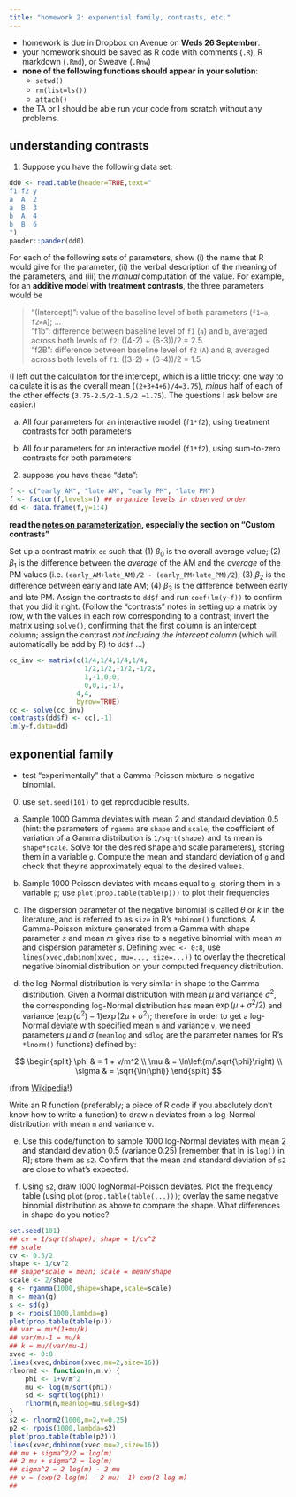 ```yaml
---
title: "homework 2: exponential family, contrasts, etc."
---
```


- homework is due in Dropbox on Avenue on **Weds 26 September**.
- your homework should be saved as R code with comments (`.R`), R markdown (`.Rmd`), or Sweave (`.Rnw`)
- **none of the following functions should appear in your solution**:
    - `setwd()`
    - `rm(list=ls())`
	- `attach()`
- the TA or I should be able run your code from scratch without any problems.


## understanding contrasts

1. Suppose you have the following data set:

```r
dd0 <- read.table(header=TRUE,text="
f1 f2 y
a  A  2
a  B  3
b  A  4
b  B  6
")
pander::pander(dd0)
```

For each of the following sets of parameters, show
(i) the name that R would give for the parameter, (ii) the verbal description of the meaning of the parameters, and (iii) the *manual* computation of the value.  For example, for an **additive model with treatment contrasts**, the three parameters would be

> "(Intercept)": value of the baseline level of both parameters (`f1=a`, `f2=A`); ...<br>
> "f1b": difference between baseline level of `f1` (`a`) and `b`, averaged across both levels of `f2`: ((4-2) + (6-3))/2 =  2.5<br>
> "f2B": difference between baseline level of `f2` (`A`) and `B`, averaged across both levels of `f1`: ((3-2) + (6-4))/2 = 1.5<br>

(I left out the calculation for the intercept, which is a little tricky: one way to calculate it is as the overall mean (`(2+3+4+6)/4=3.75`), *minus* half of each of the other effects (`3.75-2.5/2-1.5/2 =1.75`). The questions I ask below are easier.)

a. All four parameters for an interactive model (`f1*f2`), using treatment contrasts for both parameters

b. All four parameters for an interactive model (`f1*f2`), using sum-to-zero contrasts for both parameters

2.  suppose you have these "data":

```r
f <- c("early AM", "late AM", "early PM", "late PM")
f <- factor(f,levels=f) ## organize levels in observed order
dd <- data.frame(f,y=1:4)
```

**read the [notes on parameterization](https://bbolker.github.io/stat4c03/notes/contrasts.pdf), especially the section on "Custom contrasts"**

Set up a contrast matrix `cc` such that (1) $\beta_0$ is the overall average value; (2) $\beta_1$ is the difference between the *average* of the AM and the *average* of the PM values (i.e. `(early_AM+late_AM)/2 - (early_PM+late_PM)/2`); (3) $\beta_2$ is the difference between early and late AM; (4) $\beta_3$ is the difference between early and late PM. Assign the contrasts to `dd$f` and run `coef(lm(y~f))` to confirm that you did it right. (Follow the "contrasts" notes in setting up a matrix by row, with the values in each row corresponding to a contrast; invert the matrix using `solve()`, confirming that the first column is an intercept column; assign the contrast *not including the intercept column* (which will automatically be add by R) to `dd$f` ...)

```r
cc_inv <- matrix(c(1/4,1/4,1/4,1/4,
                   1/2,1/2,-1/2,-1/2,
                   1,-1,0,0,
                   0,0,1,-1),
                 4,4,
                 byrow=TRUE)
cc <- solve(cc_inv)
contrasts(dd$f) <- cc[,-1]
lm(y~f,data=dd)
```

## exponential family

- test "experimentally" that a Gamma-Poisson mixture is negative binomial.

0. use `set.seed(101)` to get reproducible results.

a. Sample 1000 Gamma deviates with mean 2 and standard deviation 0.5 (hint: the parameters of `rgamma` are `shape` and `scale`; the coefficient of variation of a Gamma distribution is `1/sqrt(shape)` and its mean is `shape*scale`. Solve for the desired shape and scale parameters), storing them in a variable `g`. Compute the mean and standard deviation of `g` and check that they're approximately equal to the desired values.

b. Sample 1000 Poisson deviates with means equal to `g`, storing them in a variable `p`;  use `plot(prop.table(table(p)))` to plot their frequencies

c. The dispersion parameter of the negative binomial is called $\theta$ or $k$ in the literature, and is referred to as `size` in R's `*nbinom()` functions. A Gamma-Poisson mixture generated from a Gamma with shape parameter $s$ and mean $m$ gives rise to a negative binomial with mean $m$ and dispersion parameter $s$. Defining `xvec <- 0:8`, use `lines(xvec,dnbinom(xvec, mu=..., size=...))` to overlay the theoretical negative binomial distribution on your computed frequency distribution.

d. the log-Normal distribution is very similar in shape to the Gamma distribution. Given a Normal distribution with mean $\mu$ and variance $\sigma^2$, the corresponding log-Normal distribution has mean $\exp(\mu+\sigma^2/2)$ and variance $(\exp(\sigma^2)-1) \exp(2\mu+\sigma^2)$; therefore in order to get a log-Normal deviate with specified mean `m` and variance `v`, we need parameters $\mu$ and $\sigma$ (`meanlog` and `sdlog` are the parameter names for R's `*lnorm()` functions) defined by:

$$
\begin{split}
\phi & = 1 + v/m^2 \\
\mu & = \ln\left(m/\sqrt{\phi}\right) \\
\sigma & = \sqrt{\ln(\phi)}
\end{split}
$$

(from [Wikipedia](https://en.wikipedia.org/wiki/Log-normal_distribution)!)

Write an R function (preferably; a piece of R code if you absolutely don't know how to write a function) to draw `n` deviates from a log-Normal distribution with mean `m` and variance `v`.

e. Use this code/function to sample 1000 log-Normal deviates with mean 2 and standard deviation 0.5 (variance 0.25) [remember that $\ln$ is `log()` in R]; store them as `s2`. Confirm that the mean and standard deviation of `s2` are close to what's expected.

f. Using `s2`, draw 1000 logNormal-Poisson deviates. Plot the frequency table (using `plot(prop.table(table(...)))`; overlay the same negative binomial distribution as above to compare the shape. What differences in shape do you notice?

```r
set.seed(101)
## cv = 1/sqrt(shape); shape = 1/cv^2
## scale
cv <- 0.5/2
shape <- 1/cv^2
## shape*scale = mean; scale = mean/shape
scale <- 2/shape
g <- rgamma(1000,shape=shape,scale=scale)
m <- mean(g)
s <- sd(g)
p <- rpois(1000,lambda=g)
plot(prop.table(table(p)))
## var = mu*(1+mu/k)
## var/mu-1 = mu/k
## k = mu/(var/mu-1)
xvec <- 0:8
lines(xvec,dnbinom(xvec,mu=2,size=16))
rlnorm2 <- function(n,m,v) {
    phi <- 1+v/m^2
    mu <- log(m/sqrt(phi))
    sd <- sqrt(log(phi))
    rlnorm(n,meanlog=mu,sdlog=sd)
}
s2 <- rlnorm2(1000,m=2,v=0.25)
p2 <- rpois(1000,lambda=s2)
plot(prop.table(table(p2)))
lines(xvec,dnbinom(xvec,mu=2,size=16))
## mu + sigma^2/2 = log(m)
## 2 mu + sigma^2 = log(m)
## sigma^2 = 2 log(m) - 2 mu
## v = (exp(2 log(m) - 2 mu) -1) exp(2 log m)
## 
```
